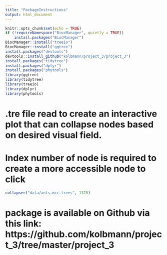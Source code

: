 ```yaml
---
title: "PackageInstructions"
output: html_document
---
```


```r
knitr::opts_chunk$set(echo = TRUE)
if (!requireNamespace("BiocManager", quietly = TRUE))
    install.packages("BiocManager")
BiocManager::install("treeio")
BiocManager::install("ggtree")
install.packages("devtools")
devtools::install_github("kolbmann/project_3/project_3")
install.packages("tidytree")
install.packages("dplyr")
install.packages("phytools")
library(ggtree)
library(tidytree)
library(treeio)
library(dplyr)
library(phytools)
```

# .tre file read to create an interactive plot that can collapse nodes based on desired visual field. 
# Index number of node is required to create a more accessible node to click

```r
collapser("data/ants.mcc.trees", 1370)
```

# package is available on Github via this link: https://github.com/kolbmann/project_3/tree/master/project_3

